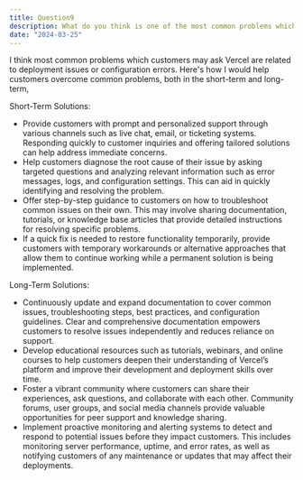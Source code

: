 ```yaml
---
title: Question9
description: What do you think is one of the most common problems which customers ask Vercel for help with? How would you help customers to overcome common problems, short-term and long-term?
date: "2024-03-25"
---
```

I think most common problems which customers may ask Vercel are related to deployment issues or configuration errors. Here's how I would help customers overcome common problems, both in the short-term and long-term,

Short-Term Solutions:
<ul>
  <li>Provide customers with prompt and personalized support through various channels such as live chat, email, or ticketing systems. Responding quickly to customer inquiries and offering tailored solutions can help address immediate concerns.</li>
  <li>Help customers diagnose the root cause of their issue by asking targeted questions and analyzing relevant information such as error messages, logs, and configuration settings. This can aid in quickly identifying and resolving the problem.</li>
  <li>Offer step-by-step guidance to customers on how to troubleshoot common issues on their own. This may involve sharing documentation, tutorials, or knowledge base articles that provide detailed instructions for resolving specific problems.</li>
 <li>If a quick fix is needed to restore functionality temporarily, provide customers with temporary workarounds or alternative approaches that allow them to continue working while a permanent solution is being implemented.</li>
</ul>
Long-Term Solutions:
<ul>
  <li>Continuously update and expand documentation to cover common issues, troubleshooting steps, best practices, and configuration guidelines. Clear and comprehensive documentation empowers customers to resolve issues independently and reduces reliance on support.</li>
  <li>Develop educational resources such as tutorials, webinars, and online courses to help customers deepen their understanding of Vercel’s platform and improve their development and deployment skills over time.</li>
  <li>Foster a vibrant community where customers can share their experiences, ask questions, and collaborate with each other. Community forums, user groups, and social media channels provide valuable opportunities for peer support and knowledge sharing.</li>
 <li>Implement proactive monitoring and alerting systems to detect and respond to potential issues before they impact customers. This includes monitoring server performance, uptime, and error rates, as well as notifying customers of any maintenance or updates that may affect their deployments.</li>
</ul>
